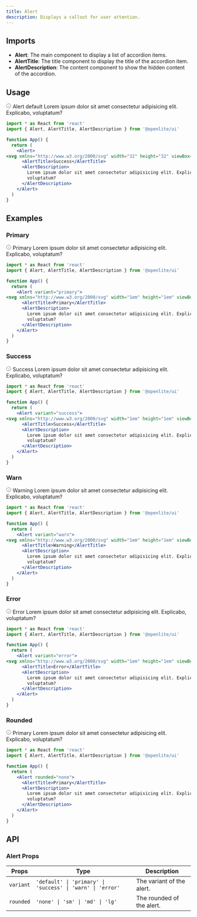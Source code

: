 ```yaml
---
title: Alert
description: Displays a callout for user attention.
---
```


## Imports

- **Alert**: The main component to display a list of accordion items.
- **AlertTitle**: The title component to display the title of the accordion item.
- **AlertDescription**: The content component to show the hidden content of the accordion.

## Usage

<Alert>
<svg xmlns="http://www.w3.org/2000/svg" width="1em" height="1em" viewBox="0 0 24 24"><g fill="none" stroke="currentColor" strokeLinecap="round" strokeLinejoin="round" strokeWidth="1.5" color="currentColor"><path d="M22 12c0-5.523-4.477-10-10-10S2 6.477 2 12s4.477 10 10 10s10-4.477 10-10"/><path d="M12.242 17v-5c0-.471 0-.707-.146-.854c-.147-.146-.382-.146-.854-.146m.75-3h.009"/></g></svg>
  <AlertTitle>Alert default</AlertTitle> 
  <AlertDescription className="[&>p]:m-0">
    Lorem ipsum dolor sit amet consectetur adipisicing elit. Explicabo,
    voluptatum?
  </AlertDescription>
</Alert>

```jsx
import * as React from 'react'
import { Alert, AlertTitle, AlertDescription } from '@openlite/ui'

function App() {
  return (
    <Alert>
<svg xmlns="http://www.w3.org/2000/svg" width="32" height="32" viewBox="0 0 24 24"><g fill="none" stroke="currentColor" strokeLinecap="round" strokeLinejoin="round" strokeWidth="1.5" color="currentColor"><path d="M22 12c0-5.523-4.477-10-10-10S2 6.477 2 12s4.477 10 10 10s10-4.477 10-10"/><path d="M12.242 17v-5c0-.471 0-.707-.146-.854c-.147-.146-.382-.146-.854-.146m.75-3h.009"/></g></svg>
      <AlertTitle>Success</AlertTitle> 
      <AlertDescription>
        Lorem ipsum dolor sit amet consectetur adipisicing elit. Explicabo,
        voluptatum?
      </AlertDescription>
    </Alert>
  )
}
```

## Examples

### Primary

<Alert variant="primary">
<svg xmlns="http://www.w3.org/2000/svg" width="1em" height="1em" viewBox="0 0 24 24"><g fill="none" stroke="currentColor" strokeLinecap="round" strokeLinejoin="round" strokeWidth="1.5" color="currentColor"><path d="M22 12c0-5.523-4.477-10-10-10S2 6.477 2 12s4.477 10 10 10s10-4.477 10-10"/><path d="M12.242 17v-5c0-.471 0-.707-.146-.854c-.147-.146-.382-.146-.854-.146m.75-3h.009"/></g></svg>
  <AlertTitle>Primary</AlertTitle> 
  <AlertDescription className="[&>p]:m-0">
    Lorem ipsum dolor sit amet consectetur adipisicing elit. Explicabo,
    voluptatum?
  </AlertDescription>
</Alert>

```jsx
import * as React from 'react'
import { Alert, AlertTitle, AlertDescription } from '@openlite/ui'

function App() {
  return (
    <Alert variant="primary">
<svg xmlns="http://www.w3.org/2000/svg" width="1em" height="1em" viewBox="0 0 24 24"><g fill="none" stroke="currentColor" strokeLinecap="round" strokeLinejoin="round" strokeWidth="1.5" color="currentColor"><path d="M22 12c0-5.523-4.477-10-10-10S2 6.477 2 12s4.477 10 10 10s10-4.477 10-10"/><path d="M12.242 17v-5c0-.471 0-.707-.146-.854c-.147-.146-.382-.146-.854-.146m.75-3h.009"/></g></svg>
      <AlertTitle>Primary</AlertTitle> 
      <AlertDescription>
        Lorem ipsum dolor sit amet consectetur adipisicing elit. Explicabo,
        voluptatum?
      </AlertDescription>
    </Alert>
  )
}
```

### Success

<Alert variant="success">
<svg xmlns="http://www.w3.org/2000/svg" width="1em" height="1em" viewBox="0 0 24 24"><g fill="none" stroke="currentColor" strokeLinecap="round" strokeLinejoin="round" strokeWidth="1.5" color="currentColor"><path d="M22 12c0-5.523-4.477-10-10-10S2 6.477 2 12s4.477 10 10 10s10-4.477 10-10"/><path d="M12.242 17v-5c0-.471 0-.707-.146-.854c-.147-.146-.382-.146-.854-.146m.75-3h.009"/></g></svg>
  <AlertTitle>Success</AlertTitle> 
  <AlertDescription className="[&>p]:m-0">
    Lorem ipsum dolor sit amet consectetur adipisicing elit. Explicabo,
    voluptatum?
  </AlertDescription>
</Alert>

```jsx
import * as React from 'react'
import { Alert, AlertTitle, AlertDescription } from '@openlite/ui'

function App() {
  return (
    <Alert variant="success">
<svg xmlns="http://www.w3.org/2000/svg" width="1em" height="1em" viewBox="0 0 24 24"><g fill="none" stroke="currentColor" strokeLinecap="round" strokeLinejoin="round" strokeWidth="1.5" color="currentColor"><path d="M22 12c0-5.523-4.477-10-10-10S2 6.477 2 12s4.477 10 10 10s10-4.477 10-10"/><path d="M12.242 17v-5c0-.471 0-.707-.146-.854c-.147-.146-.382-.146-.854-.146m.75-3h.009"/></g></svg>
      <AlertTitle>Success</AlertTitle> 
      <AlertDescription>
        Lorem ipsum dolor sit amet consectetur adipisicing elit. Explicabo,
        voluptatum?
      </AlertDescription>
    </Alert>
  )
}
```

### Warn

<Alert variant="warn">
<svg xmlns="http://www.w3.org/2000/svg" width="1em" height="1em" viewBox="0 0 24 24"><g fill="none" stroke="currentColor" strokeLinecap="round" strokeLinejoin="round" strokeWidth="1.5" color="currentColor"><path d="M22 12c0-5.523-4.477-10-10-10S2 6.477 2 12s4.477 10 10 10s10-4.477 10-10"/><path d="M12.242 17v-5c0-.471 0-.707-.146-.854c-.147-.146-.382-.146-.854-.146m.75-3h.009"/></g></svg>
  <AlertTitle>Warning</AlertTitle> 
  <AlertDescription className="[&>p]:m-0">
    Lorem ipsum dolor sit amet consectetur adipisicing elit. Explicabo,
    voluptatum?
  </AlertDescription>
</Alert>

```jsx
import * as React from 'react'
import { Alert, AlertTitle, AlertDescription } from '@openlite/ui'

function App() {
  return (
    <Alert variant="warn">
<svg xmlns="http://www.w3.org/2000/svg" width="1em" height="1em" viewBox="0 0 24 24"><g fill="none" stroke="currentColor" strokeLinecap="round" strokeLinejoin="round" strokeWidth="1.5" color="currentColor"><path d="M22 12c0-5.523-4.477-10-10-10S2 6.477 2 12s4.477 10 10 10s10-4.477 10-10"/><path d="M12.242 17v-5c0-.471 0-.707-.146-.854c-.147-.146-.382-.146-.854-.146m.75-3h.009"/></g></svg>
      <AlertTitle>Warning</AlertTitle> 
      <AlertDescription>
        Lorem ipsum dolor sit amet consectetur adipisicing elit. Explicabo,
        voluptatum?
      </AlertDescription>
    </Alert>
  )
}
```

### Error

<Alert variant="error">
<svg xmlns="http://www.w3.org/2000/svg" width="1em" height="1em" viewBox="0 0 24 24"><g fill="none" stroke="currentColor" strokeLinecap="round" strokeLinejoin="round" strokeWidth="1.5" color="currentColor"><path d="M22 12c0-5.523-4.477-10-10-10S2 6.477 2 12s4.477 10 10 10s10-4.477 10-10"/><path d="M12.242 17v-5c0-.471 0-.707-.146-.854c-.147-.146-.382-.146-.854-.146m.75-3h.009"/></g></svg>
  <AlertTitle>Error</AlertTitle> 
  <AlertDescription className="[&>p]:m-0">
    Lorem ipsum dolor sit amet consectetur adipisicing elit. Explicabo,
    voluptatum?
  </AlertDescription>
</Alert>

```jsx
import * as React from 'react'
import { Alert, AlertTitle, AlertDescription } from '@openlite/ui'

function App() {
  return (
    <Alert variant="error">
<svg xmlns="http://www.w3.org/2000/svg" width="1em" height="1em" viewBox="0 0 24 24"><g fill="none" stroke="currentColor" strokeLinecap="round" strokeLinejoin="round" strokeWidth="1.5" color="currentColor"><path d="M22 12c0-5.523-4.477-10-10-10S2 6.477 2 12s4.477 10 10 10s10-4.477 10-10"/><path d="M12.242 17v-5c0-.471 0-.707-.146-.854c-.147-.146-.382-.146-.854-.146m.75-3h.009"/></g></svg>
      <AlertTitle>Error</AlertTitle> 
      <AlertDescription>
        Lorem ipsum dolor sit amet consectetur adipisicing elit. Explicabo,
        voluptatum?
      </AlertDescription>
    </Alert>
  )
}
```

### Rounded

<Alert rounded="none">
<svg xmlns="http://www.w3.org/2000/svg" width="1em" height="1em" viewBox="0 0 24 24"><g fill="none" stroke="currentColor" strokeLinecap="round" strokeLinejoin="round" strokeWidth="1.5" color="currentColor"><path d="M22 12c0-5.523-4.477-10-10-10S2 6.477 2 12s4.477 10 10 10s10-4.477 10-10"/><path d="M12.242 17v-5c0-.471 0-.707-.146-.854c-.147-.146-.382-.146-.854-.146m.75-3h.009"/></g></svg>
  <AlertTitle>Primary</AlertTitle> 
  <AlertDescription className="[&>p]:m-0">
    Lorem ipsum dolor sit amet consectetur adipisicing elit. Explicabo,
    voluptatum?
  </AlertDescription>
</Alert>

```jsx
import * as React from 'react'
import { Alert, AlertTitle, AlertDescription } from '@openlite/ui'

function App() {
  return (
    <Alert rounded="none">
      <AlertTitle>Primary</AlertTitle> 
      <AlertDescription>
        Lorem ipsum dolor sit amet consectetur adipisicing elit. Explicabo,
        voluptatum?
      </AlertDescription>
    </Alert>
  )
}
```

## API

### Alert Props

| Props | Type | Description |
| --- | --- | --- |
| `variant` | `'default' \| 'primary' \| 'success' \| 'warn' \| 'error'` | The variant of the alert. |
| `rounded` | `'none' \| 'sm' \| 'md' \| 'lg'` | The rounded of the alert. |
